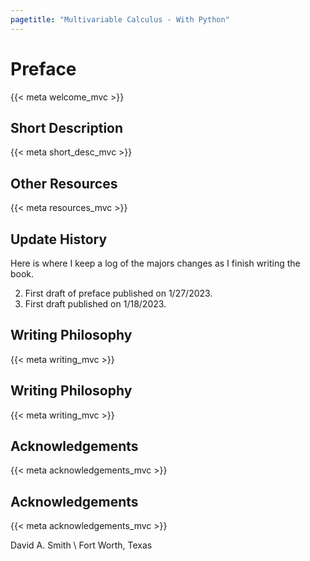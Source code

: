 ```yaml
---
pagetitle: "Multivariable Calculus - With Python"
---
```

# Preface {.unnumbered}

::: {.content-visible when-format="pdf"}
\pagenumbering{roman}
\pagestyle{preface} 
:::

::: {.content-visible when-format="html"}
{{< meta welcome_mvc >}}
:::

::: {.content-visible when-format="html"}
## Short Description
{{< meta short_desc_mvc >}}
:::

::: {.content-visible when-format="html"}
## Other Resources 
{{< meta resources_mvc >}}  
:::

::: {.content-visible when-format="html"}
## Update History
Here is where I keep a log of the majors changes as I finish writing the book. 

2. First draft of preface published on 1/27/2023. 
1. First draft published on 1/18/2023. 
:::



::: {.content-visible when-format="pdf"}
## Writing Philosophy {.unnumbered .unlisted }
{{< meta writing_mvc >}} 
:::

::: {.content-visible when-format="html"}
## Writing Philosophy 
{{< meta writing_mvc >}} 
:::

::: {.content-visible when-format="pdf"}
## Acknowledgements {.unnumbered .unlisted }
{{< meta acknowledgements_mvc >}} 
:::

::: {.content-visible when-format="html"}
## Acknowledgements
{{< meta acknowledgements_mvc >}} 
:::


David A. Smith \\ Fort Worth, Texas

::: {.content-visible when-format="pdf"}
\setcounter{secnumdepth}{1}
\setcounter{tocdepth}{1}
\clearpage
\pagestyle{toc} 
\tableofcontents
\mainmatter 
\pagenumbering{arabic}
\pagestyle{fancy} 
:::

